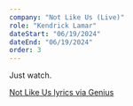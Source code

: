 ```yaml
---
company: "Not Like Us (Live)"
role: "Kendrick Lamar"
dateStart: "06/19/2024"
dateEnd: "06/19/2024"
order: 3
---
```



Just watch.

<YouTube id="https://www.youtube.com/watch?v=JDjDkPfL3Tw" />

[Not Like Us lyrics via Genius](https://genius.com/Kendrick-lamar-not-like-us-lyrics)
